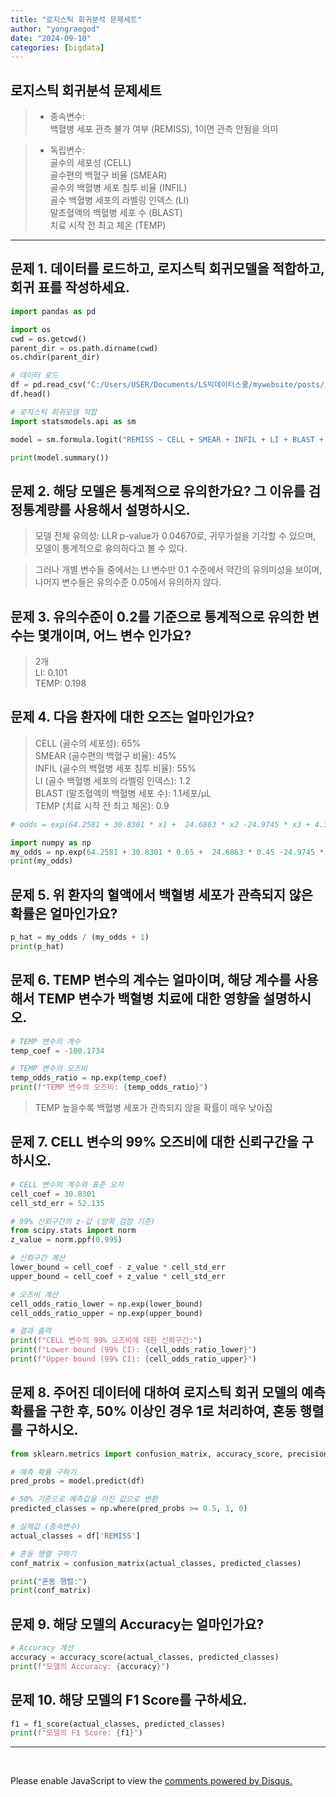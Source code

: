 ```yaml
---
title: "로지스틱 회귀분석 문제세트"
author: "yongraegod"
date: "2024-09-10"
categories: [bigdata]
---
```



## 로지스틱 회귀분석 문제세트

> - 종속변수: 
 </br>
 백혈병 세포 관측 불가 여부 (REMISS), 1이면 관측 안됨을 의미

> - 독립변수:
 </br>
 > 골수의 세포성 (CELL)
 </br>
 > 골수편의 백혈구 비율 (SMEAR)
 </br>
 > 골수의 백혈병 세포 침투 비율 (INFIL)
 </br>
 > 골수 백혈병 세포의 라벨링 인덱스 (LI)
 </br>
 > 말초혈액의 백혈병 세포 수 (BLAST)
 </br>
 > 치료 시작 전 최고 체온 (TEMP)
 
 ---
 
## 문제 1. 데이터를 로드하고, 로지스틱 회귀모델을 적합하고, 회귀 표를 작성하세요.

```python
import pandas as pd

import os
cwd = os.getcwd()
parent_dir = os.path.dirname(cwd)
os.chdir(parent_dir)

# 데이터 로드
df = pd.read_csv("C:/Users/USER/Documents/LS빅데이터스쿨/mywebsite/posts/로지스틱 회귀분석 문제세트/leukemia_remission.txt", sep='\t')
df.head()
```

```python
# 로지스틱 회귀모델 적합
import statsmodels.api as sm

model = sm.formula.logit("REMISS ~ CELL + SMEAR + INFIL + LI + BLAST + TEMP", data=df).fit()

print(model.summary())
```

## 문제 2. 해당 모델은 통계적으로 유의한가요? 그 이유를 검정통계량를 사용해서 설명하시오.

> 모델 전체 유의성: LLR p-value가 0.04670로, 귀무가설을 기각할 수 있으며, 모델이 통계적으로 유의하다고 볼 수 있다.
</br>

> 그러나 개별 변수들 중에서는 LI 변수만 0.1 수준에서 약간의 유의미성을 보이며, 나머지 변수들은 유의수준 0.05에서 유의하지 않다.

## 문제 3. 유의수준이 0.2를 기준으로 통계적으로 유의한 변수는 몇개이며, 어느 변수 인가요?

> 2개
</br>
> LI: 0.101
</br>
> TEMP: 0.198

## 문제 4. 다음 환자에 대한 오즈는 얼마인가요?

> CELL (골수의 세포성): 65%
</br>
> SMEAR (골수편의 백혈구 비율): 45%
</br>
> INFIL (골수의 백혈병 세포 침투 비율): 55%
</br>
> LI (골수 백혈병 세포의 라벨링 인덱스): 1.2
</br>
> BLAST (말초혈액의 백혈병 세포 수): 1.1세포/μL
</br>
> TEMP (치료 시작 전 최고 체온): 0.9

```python
# odds = exp(64.2581 + 30.8301 * x1 +  24.6863 * x2 -24.9745 * x3 + 4.3605 * x4 -0.0115 * x5 -100.1734 * x6)

import numpy as np
my_odds = np.exp(64.2581 + 30.8301 * 0.65 +  24.6863 * 0.45 -24.9745 * 0.55 + 4.3605 * 1.2 -0.0115 * 1.1 -100.1734 * 1.0)
print(my_odds)
```

## 문제 5. 위 환자의 혈액에서 백혈병 세포가 관측되지 않은 확률은 얼마인가요?

```python
p_hat = my_odds / (my_odds + 1)
print(p_hat)
```

## 문제 6. TEMP 변수의 계수는 얼마이며, 해당 계수를 사용해서 TEMP 변수가 백혈병 치료에 대한 영향을 설명하시오.

```python
# TEMP 변수의 계수
temp_coef = -100.1734

# TEMP 변수의 오즈비
temp_odds_ratio = np.exp(temp_coef)
print(f"TEMP 변수의 오즈비: {temp_odds_ratio}")
```

> TEMP 높을수록 백혈병 세포가 관측되지 않을 확률이 매우 낮아짐


## 문제 7. CELL 변수의 99% 오즈비에 대한 신뢰구간을 구하시오.

```python
# CELL 변수의 계수와 표준 오차
cell_coef = 30.8301
cell_std_err = 52.135

# 99% 신뢰구간의 z-값 (양쪽 검정 기준)
from scipy.stats import norm
z_value = norm.ppf(0.995)

# 신뢰구간 계산
lower_bound = cell_coef - z_value * cell_std_err
upper_bound = cell_coef + z_value * cell_std_err

# 오즈비 계산
cell_odds_ratio_lower = np.exp(lower_bound)
cell_odds_ratio_upper = np.exp(upper_bound)

# 결과 출력
print(f"CELL 변수의 99% 오즈비에 대한 신뢰구간:")
print(f"Lower bound (99% CI): {cell_odds_ratio_lower}")
print(f"Upper bound (99% CI): {cell_odds_ratio_upper}")
```

## 문제 8. 주어진 데이터에 대하여 로지스틱 회귀 모델의 예측 확률을 구한 후, 50% 이상인 경우 1로 처리하여, 혼동 행렬를 구하시오.

```python
from sklearn.metrics import confusion_matrix, accuracy_score, precision_score, recall_score, f1_score

# 예측 확률 구하기
pred_probs = model.predict(df)

# 50% 기준으로 예측값을 이진 값으로 변환
predicted_classes = np.where(pred_probs >= 0.5, 1, 0)

# 실제값 (종속변수)
actual_classes = df['REMISS']

# 혼동 행렬 구하기
conf_matrix = confusion_matrix(actual_classes, predicted_classes)

print("혼동 행렬:")
print(conf_matrix)
```


## 문제 9. 해당 모델의 Accuracy는 얼마인가요?

```python
# Accuracy 계산
accuracy = accuracy_score(actual_classes, predicted_classes)
print(f"모델의 Accuracy: {accuracy}")
```


## 문제 10. 해당 모델의 F1 Score를 구하세요.
```python
f1 = f1_score(actual_classes, predicted_classes)
print(f"모델의 F1 Score: {f1}")
```

---

</br>

  
<div id="disqus_thread"></div>
<script>
var disqus_config = function () {
    this.page.url = window.location.href;  // 현재 페이지 URL
    this.page.identifier = window.location.pathname; // 페이지 고유 식별자
};

(function() { // DON'T EDIT BELOW THIS LINE
    var d = document, s = d.createElement('script');
    s.src = 'https://yongraegod.disqus.com/embed.js';
    s.setAttribute('data-timestamp', +new Date());
    (d.head || d.body).appendChild(s);
})();
</script>
<noscript>Please enable JavaScript to view the <a href="https://disqus.com/?ref_noscript">comments powered by Disqus.</a></noscript>
